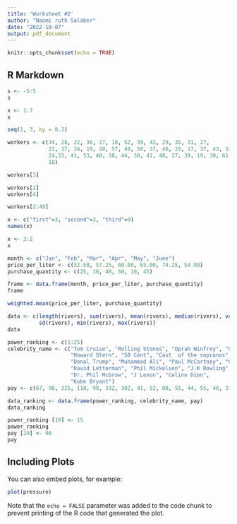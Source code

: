 ```yaml
---
title: 'Worksheet #2'
author: "Naomi ruth Salaber"
date: "2022-10-07"
output: pdf_document
---
```


```r
knitr::opts_chunk$set(echo = TRUE)
```

## R Markdown



```r
s <- -5:5
s
```
```r
x <- 1:7
x
```
```r
seq(1, 3, by = 0.2)
```
```r
workers <- c(34, 28, 22, 36, 27, 18, 52, 39, 42, 29, 35, 31, 27,
             22, 37, 34, 19, 20, 57, 49, 50, 37, 46, 25, 17, 37, 43, 53, 41, 51, 35,
             24,33, 41, 53, 40, 18, 44, 38, 41, 48, 27, 39, 19, 30, 61, 54, 58, 26,
             18)

workers[3]
```
```r
workers[2]
workers[4]
```
```r
workers[2:49]
```
```r
x <- c("first"=3, "second"=3, "third"=9)
names(x)
```
```r
x <- 3:2
x
```
```r
month <- c("Jan", "Feb", "Mar", "Apr", "May", "June")
price_per_liter <- c(52.50, 57.25, 60.00, 65.00, 74.25, 54.00)
purchase_quantity <- c(25, 30, 40, 50, 10, 45)

frame <- data.frame(month, price_per_liter, purchase_quantity)
frame
```
```r
weighted.mean(price_per_liter, purchase_quantity)
```
```r
data <- c(length(rivers), sum(rivers), mean(rivers), median(rivers), var(rivers),
          sd(rivers), min(rivers), max(rivers))
data
```
```r
power_ranking <- c(1:25)
celebrity_name <- c("Tom Cruise", "Rolling Stones", "Oprah Winfrey", "U2", "Tiger Woods", "Steven Spielberg",
                    "Howard Stern", "50 Cent", "Cast  of the sopranos", "Dan Brown", "Bruce Springsteen",
                    "Donal Trump", "Muhammad Ali", "Paul McCartney", "George Lucas", "Elton John",
                    "David Letterman", "Phil Mickelson", "J.K Rowling", "Bradd Pitt", "Peter Jackson",
                    "Dr. Phil McGrow", "J Lenon", "Celine Dion",
                    "Kobe Bryant")
pay <- c(67, 90, 225, 110, 90, 332, 302, 41, 52, 88, 55, 44, 55, 40, 233, 34, 40, 47, 75, 25, 39, 45, 32, 40, 31)

data_ranking <- data.frame(power_ranking, celebrity_name, pay)
data_ranking
```
```r
power_ranking [19] <- 15
power_ranking
pay [19] <- 90
pay
```
## Including Plots

You can also embed plots, for example:

```r
plot(pressure)
```

Note that the `echo = FALSE` parameter was added to the code chunk to prevent printing of the R code that generated the plot.
